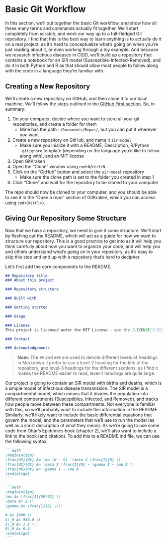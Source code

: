 # Basic Git Workflow

In this section, we'll put together the basic Git workflow, and show how all these many terms and commands actually fit together.
We'll start completely from scratch, and work our way up to a full-fledged Git repository.
I find that this is the best way to learn anything is to actually do it on a real project, as it's hard to conceptualize what's going on when you're just reading about it, or even working through a toy example.
And because we research infectious diseases in CIDD, we'll build up a repository that contains a notebook for an SIR model (Susceptible-Infected-Removed), and do it in both Python and R as that should allow most people to follow along with the code in a language they're familiar with.

## Creating a New Repository

We'll create a new repository on GitHub, and then clone it to our local machine.
We'll follow the steps outlined in the [GitHub First section](making-your-first-repo.qmd#github-first).
So, in summary:

1. On your computer, decide where you want to store all your git repositories, and create a folder for them
    - Mine has the path `~/Documents/Repos/`, but you can put it wherever you want
2. Create a new repository on GitHub, and name it `sir-model`
    - Make sure you inialize it with a README, Description, R/Python `.gitignore` template (depending on the language you'd like to follow along with), and an MIT license
3. Open GitKraken
4. Open the "Clone" window using `cmd+N`/`ctrl+N`
5. Click on the "GitHub" button and select the `sir-model` repository
    - Make sure the clone path is set to the folder you created in step 1
6. Click "Clone" and wait for the repository to be cloned to your computer

The repo should now be cloned to your computer, and you should be able to see it in the "Open a repo" section of GitKraken, which you can access using `cmd+O`/`ctrl+O`.

## Giving Our Repository Some Structure

Now that we have a repository, we need to give it some structure.
We'll start by fleshing out the README, which will act as a guide for how we want to structure our repository.
This is a good practice to get into as it will help you think carefully about how you want to organize your code, and will help you and others understand what's going on in your repository, as it's easy to skip this step and end up with a repository that's hard to decipher.

Let's first add the core components to the README.

```markdown
## Repository title
### About this project

### Repository structure

### Built with

### Getting started

### Usage

### License
This project is licensed under the MIT License - see the [LICENSE](LICENSE) file for details

### Contact

### Acknowledgements
```

> **Note:** The `##` and `###` are used to denote different levels of headings in Markdown.
I prefer to use a level-2 heading for the title of the repository, and level-3 headings for the different sections, as I find it makes the README easier to read; level-1 headings are quite large.

Our project is going to contain an SIR model with births and deaths, which is a simple model of infectious disease transmission.
The SIR model is a compartmental model, which means that it divides the population into different compartments (Susceptibles, Infected, and Removed), and tracks how people move between these compartments.
Not everyone is familiar with this, so we'll probably want to include this information in the README.
Similarly, we'll likely want to include the basic differential equations that govern the model, and the parameters that we'll use to run the model (as well as a short description of what they mean).
As we're going to use some code from Ottar's Epidemics book (chapter 2), we'll also want to include a link to the book (and citation).
To add this to a README.md file, we can use the following syntax:

````markdown
```math
\begin{align}
\frac{dS}{dt} &= \mu (N - S) -\beta S \frac{I}{N} \\
\frac{dI}{dt} &= \beta S \frac{I}{N} - \gamma I - \mu I \\
\frac{dR}{dt} &= \gamma I - \mu R
\end{align}
```

```math
\begin{align}
\mu &= \frac{1}{50*52} \\
\beta &= 2 \\
\gamma &= \frac{1}{2} \\\\

N &= 1000 \\
S\_0 &= 999.0 \\
I\_0 &= 1.0 \\
R\_0 &= 0.0
\end{align}
```
````

